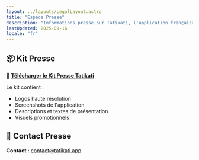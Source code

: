 ```yaml
---
layout: ../layouts/LegalLayout.astro
title: "Espace Presse"
description: "Informations presse sur Tatikati, l'application française de podcasts pour enfants développée par Helby Studio."
lastUpdated: 2025-09-16
locale: "fr"
---
```



## 📦 Kit Presse


📁 **[Télécharger le Kit Presse Tatikati](/Tatikati_Press_Kit.zip)**

Le kit contient :
- Logos haute résolution
- Screenshots de l'application
- Descriptions et textes de présentation
- Visuels promotionnels

## 📰 Contact Presse

**Contact :** [contact@tatikati.app](mailto:contact@tatikati.app)